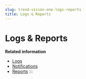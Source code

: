 ```yaml
---
slug: trend-vision-one-logs-reports
title: Logs & Reports
---
```

# Logs & Reports

**Related information**

- [Logs](logs-chapter-apex.mdx)
- [Notifications](notifications-section-title.mdx)
- [Reports](reports-section-apex.mdx)
:::
